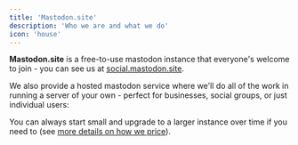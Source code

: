 ```yaml
---
title: 'Mastodon.site'
description: 'Who we are and what we do'
icon: 'house'
---
```


**Mastodon.site** is a free-to-use mastodon instance that everyone's welcome to join - you can see us at [social.mastodon.site](https://social.mastodon.site).

We also provide a hosted mastodon service where we'll do all of the work in running a server of your own - perfect for businesses, social groups, or just individual users:
<Snippet file="packages.mdx" />

You can always start small and upgrade to a larger instance over time if you need to (see [more details on how we price](/managed-instance)).

<script async src="https://js.stripe.com/v3/pricing-table.js"></script>
<stripe-pricing-table pricing-table-id="prctbl_1NXZHoHaEpcDUCzloHoPZKj3"
publishable-key="pk_test_51NXYAgHaEpcDUCzlj4OO9MNPb7VGs4202j2sWZmBLYOEXLeKTryvyxzLBLr2q3QXd5xfcLjpASFsgiN6IcXDtsWE000t2iopeI">
</stripe-pricing-table>